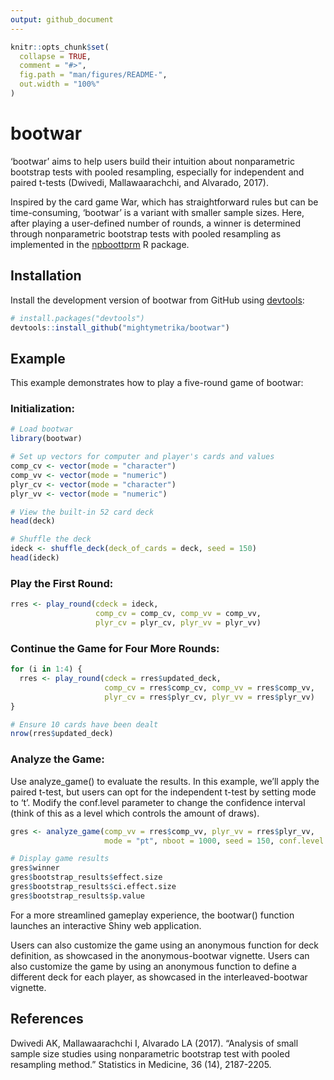 ```yaml
---
output: github_document
---
```


<!-- README.md is generated from README.Rmd. Please edit that file -->

```r
knitr::opts_chunk$set(
  collapse = TRUE,
  comment = "#>",
  fig.path = "man/figures/README-",
  out.width = "100%"
)
```

# bootwar

<!-- badges: start -->
<!-- badges: end -->

'bootwar' aims to help users build their intuition about nonparametric bootstrap tests with pooled resampling, especially for independent and paired t-tests (Dwivedi, Mallawaarachchi, and Alvarado, 2017).

Inspired by the card game War, which has straightforward rules but can be time-consuming, 'bootwar' is a variant with smaller sample sizes. Here, after playing a user-defined number of rounds, a winner is determined through nonparametric bootstrap tests with pooled resampling as implemented in the [npboottprm](https://CRAN.R-project.org/package=npboottprm) R package.

## Installation

Install the development version of bootwar from GitHub using [devtools](https://devtools.r-lib.org/):

```r
# install.packages("devtools")
devtools::install_github("mightymetrika/bootwar")
```

## Example

This example demonstrates how to play a five-round game of bootwar:

### Initialization:

```r
# Load bootwar
library(bootwar)

# Set up vectors for computer and player's cards and values
comp_cv <- vector(mode = "character")
comp_vv <- vector(mode = "numeric")
plyr_cv <- vector(mode = "character")
plyr_vv <- vector(mode = "numeric")

# View the built-in 52 card deck
head(deck)

# Shuffle the deck
ideck <- shuffle_deck(deck_of_cards = deck, seed = 150)
head(ideck)
```


### Play the First Round:

```r
rres <- play_round(cdeck = ideck,
                   comp_cv = comp_cv, comp_vv = comp_vv,
                   plyr_cv = plyr_cv, plyr_vv = plyr_vv)
```


### Continue the Game for Four More Rounds:

```r
for (i in 1:4) {
  rres <- play_round(cdeck = rres$updated_deck,
                     comp_cv = rres$comp_cv, comp_vv = rres$comp_vv,
                     plyr_cv = rres$plyr_cv, plyr_vv = rres$plyr_vv)
}

# Ensure 10 cards have been dealt
nrow(rres$updated_deck)
```


### Analyze the Game:

Use analyze_game() to evaluate the results. In this example, we'll apply the paired t-test, but users can opt for the independent t-test by setting mode to 't'. Modify the conf.level parameter to change the confidence interval (think of this as a level which controls the amount of draws).

```r
gres <- analyze_game(comp_vv = rres$comp_vv, plyr_vv = rres$plyr_vv,
                     mode = "pt", nboot = 1000, seed = 150, conf.level = 0.05)

# Display game results
gres$winner
gres$bootstrap_results$effect.size
gres$bootstrap_results$ci.effect.size
gres$bootstrap_results$p.value
```


For a more streamlined gameplay experience, the bootwar() function launches an interactive Shiny web application.

Users can also customize the game using an anonymous function for deck definition, as showcased in the anonymous-bootwar vignette. Users can also customize the game by using an anonymous function to define a different deck for each player, as showcased in the interleaved-bootwar vignette.

## References

Dwivedi AK, Mallawaarachchi I, Alvarado LA (2017). "Analysis of small sample size studies using nonparametric bootstrap test with pooled resampling method." Statistics in Medicine, 36 (14), 2187-2205.
